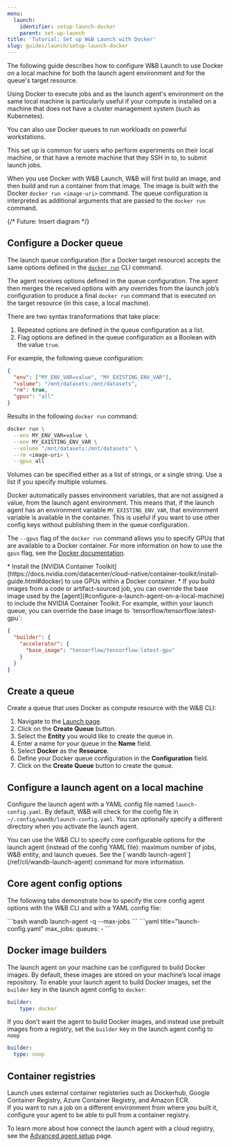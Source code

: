 ```yaml
---
menu:
  launch:
    identifier: setup-launch-docker
    parent: set-up-launch
title: 'Tutorial: Set up W&B Launch with Docker'
slug: guides/launch/setup-launch-docker
---
```

The following guide describes how to configure W&B Launch to use Docker on a local machine for both the launch agent environment and for the queue's target resource.

Using Docker to execute jobs and as the launch agent's environment on the same local machine is particularly useful if your compute is installed on a machine that does not have a cluster management system (such as Kubernetes).

You can also use Docker queues to run workloads on powerful workstations.

<Note>
This set up is common for users who perform experiments on their local machine, or that have a remote machine that they SSH in to, to submit launch jobs.
</Note>

When you use Docker with W&B Launch, W&B will first build an image, and then build and run a container from that image. The image is built with the Docker `docker run <image-uri>` command. The queue configuration is interpreted as additional arguments that are passed to the `docker run` command.

{/* Future: Insert diagram */}

## Configure a Docker queue


The launch queue configuration (for a Docker target resource) accepts the same options defined in the [`docker run`](/ref/cli/wandb-docker-run) CLI command.

The agent receives options defined in the queue configuration. The agent then merges the received options with any overrides from the launch job’s configuration to produce a final `docker run` command that is executed on the target resource (in this case, a local machine).

There are two syntax transformations that take place:

1. Repeated options are defined in the queue configuration as a list.
2. Flag options are defined in the queue configuration as a Boolean with the value `true`.

For example, the following queue configuration:

```json
{
  "env": ["MY_ENV_VAR=value", "MY_EXISTING_ENV_VAR"],
  "volume": "/mnt/datasets:/mnt/datasets",
  "rm": true,
  "gpus": "all"
}
```

Results in the following `docker run` command:

```bash
docker run \
  --env MY_ENV_VAR=value \
  --env MY_EXISTING_ENV_VAR \
  --volume "/mnt/datasets:/mnt/datasets" \
  --rm <image-uri> \
  --gpus all
```

Volumes can be specified either as a list of strings, or a single string. Use a list if you specify multiple volumes.

Docker automatically passes environment variables, that are not assigned a value, from the launch agent environment. This means that, if the launch agent has an environment variable `MY_EXISTING_ENV_VAR`, that environment variable is available in the container. This is useful if you want to use other config keys without publishing them in the queue configuration.

The `--gpus` flag of the `docker run` command allows you to specify GPUs that are available to a Docker container. For more information on how to use the `gpus` flag, see the [Docker documentation](https://docs.docker.com/config/containers/resource_constraints/#gpu).


<Note>
* Install the [NVIDIA Container Toolkit](https://docs.nvidia.com/datacenter/cloud-native/container-toolkit/install-guide.html#docker) to use GPUs within a Docker container.
* If you build images from a code or artifact-sourced job, you can override the base image used by the [agent](#configure-a-launch-agent-on-a-local-machine) to include the NVIDIA Container Toolkit.
  For example, within your launch queue, you can override the base image to `tensorflow/tensorflow:latest-gpu`:

  ```json
  {
    "builder": {
      "accelerator": {
        "base_image": "tensorflow/tensorflow:latest-gpu"
      }
    }
  }
  ```
</Note>




## Create a queue

Create a queue that uses Docker as compute resource with the W&B CLI:

1. Navigate to the [Launch page](https://wandb.ai/launch).
2. Click on the **Create Queue** button.
3. Select the **Entity** you would like to create the queue in.
4. Enter a name for your queue in the **Name** field.
5. Select **Docker** as the **Resource**.
6. Define your Docker queue configuration in the **Configuration** field.
7. Click on the **Create Queue** button to create the queue.

## Configure a launch agent on a local machine

Configure the launch agent with a YAML config file named `launch-config.yaml`. By default, W&B will check for the config file in `~/.config/wandb/launch-config.yaml`. You can optionally specify a different directory when you activate the launch agent.

<Note>
You can use the W&B CLI to specify core configurable options for the launch agent (instead of the config YAML file): maximum number of jobs, W&B entity, and launch queues. See the [`wandb launch-agent`](/ref/cli/wandb-launch-agent) command for more information.
</Note>


## Core agent config options

The following tabs demonstrate how to specify the core config agent options with the W&B CLI and with a YAML config file:

<Tabs>
<Tab title="Tab">
```bash
wandb launch-agent -q <queue-name> --max-jobs <n>
```
</Tab>
<Tab title="Tab">
```yaml title="launch-config.yaml"
max_jobs: <n concurrent jobs>
queues:
	- <queue-name>
```
</Tab>
</Tabs>

## Docker image builders

The launch agent on your machine can be configured to build Docker images. By default, these images are stored on your machine’s local image repository. To enable your launch agent to build Docker images, set the `builder` key in the launch agent config to `docker`:

```yaml title="launch-config.yaml"
builder:
	type: docker
```

If you don't want the agent to build Docker images, and instead use prebuilt images from a registry, set the `builder` key in the launch agent config to `noop`

```yaml title="launch-config.yaml"
builder:
  type: noop
```

## Container registries

Launch uses external container registeries such as Dockerhub, Google Container Registry, Azure Container Registry, and Amazon ECR.  
If you want to run a job on a different environment from where you built it, configure your agent to be able to pull from a container registry. 


To learn more about how connect the launch agent with a cloud registry, see the [Advanced agent setup](./setup-agent-advanced.md#agent-configuration) page.